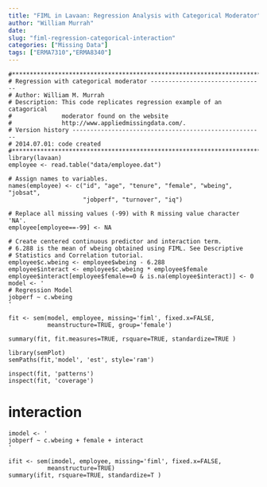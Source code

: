 ```yaml
---
title: "FIML in Lavaan: Regression Analysis with Categorical Moderator"
author: "William Murrah"
date:
slug: "fiml-regression-categorical-interaction"
categories: ["Missing Data"]
tags: ["ERMA7310","ERMA8340"]
---
```


```
#***********************************************************************
# Regression with categorical moderator --------------------------------
# Author: William M. Murrah
# Description: This code replicates regression example of an catagorical
#              moderator found on the website 
#              http://www.appliedmissingdata.com/.
# Version history ------------------------------------------------------
# 2014.07.01: code created
#***********************************************************************
library(lavaan)
employee <- read.table("data/employee.dat")
```

```
# Assign names to variables.
names(employee) <- c("id", "age", "tenure", "female", "wbeing", "jobsat", 
                     "jobperf", "turnover", "iq")
```

```
# Replace all missing values (-99) with R missing value character 'NA'.
employee[employee==-99] <- NA
```

```
# Create centered continuous predictor and interaction term.
# 6.288 is the mean of wbeing obtained using FIML. See Descriptive 
# Statistics and Correlation tutorial.
employee$c.wbeing <- employee$wbeing - 6.288
employee$interact <- employee$c.wbeing * employee$female
employee$interact[employee$female==0 & is.na(employee$interact)] <- 0
model <- '
# Regression Model
jobperf ~ c.wbeing
'
```

```
fit <- sem(model, employee, missing='fiml', fixed.x=FALSE, 
           meanstructure=TRUE, group='female')
```

```
summary(fit, fit.measures=TRUE, rsquare=TRUE, standardize=TRUE )
```

```
library(semPlot)
semPaths(fit,'model', 'est', style='ram')
```

```
inspect(fit, 'patterns')
inspect(fit, 'coverage')
```

# interaction 

```
imodel <- '
jobperf ~ c.wbeing + female + interact
'
```

```
ifit <- sem(imodel, employee, missing='fiml', fixed.x=FALSE, 
           meanstructure=TRUE)
summary(ifit, rsquare=TRUE, standardize=T )
```
